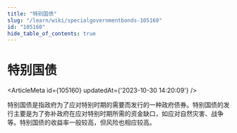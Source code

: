 ```yaml
---
title: "特别国债"
slug: "/learn/wiki/specialgovernmentbonds-105160"
id: "105160"
hide_table_of_contents: true
---
```



# 特别国债

<ArticleMeta id={105160} updatedAt={'2023-10-30 14:20:09'} />
<div className='border-solid border-b border-t-0 my-4 border-[var(--ifm-color-gray-300)]' />

特别国债是指政府为了应对特别时期的需要而发行的一种政府债券。特别国债的发行主要是为了弥补政府在应对特别时期所需的资金缺口，如应对自然灾害、战争等。特别国债的收益率一般较高，但风险也相应较高。
